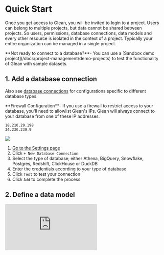 
# Quick Start

Once you get access to Glean, you will be invited to login to a project. Users can belong to multiple projects, but data cannot be shared between projects. So users, permissions, database connections, data models and every other resource is isolated in the context of a project. Typically your entire organization can be managed in a single project.

<Callout type="info">
  **Not ready to connect to a database?**- You can use a [Sandbox demo
  project](/docs/project-management/demo-projects) to test the functionality of
  Glean with sample datasets.
</Callout>

## 1. Add a database connection

Also see [database connections](/docs/database-connections) for configurations specific to different database types.

<Callout type="warning">
  **Firewall Configuration**- If you use a firewall to restrict access to your
  database, you'll need to allowlist Glean's IPs. Glean will always connect to
  your database from one of these IP addresses.

```
18.210.29.198
34.230.230.9
```

</Callout>

![](/quickstart.png)

1. [Go to the Settings page](https://glean.io/app/p/settings)
2. Click `+ New Database Connection`
3. Select the type of database; either Athena, BigQuery, Snowflake, Postgres, Redshift, ClickHouse or DuckDB
4. Enter the credentials according to your type of database
5. Click `Test` to test your connection
6. Click `Add` to complete the process

## 2. Define a data model

<div style={{ position: "relative", paddingBottom: "62.5%", height: 0 }}>
  <iframe
    src="https://www.loom.com/embed/16445a878e2d4e12af36241ce581345d?hide_owner=true&hide_share=true&hide_title=true&hideEmbedTopBar=true"
    frameBorder={0}
    webkitallowfullscreen="true"
    mozallowfullscreen="true"
    allowFullScreen={true}
    style={{
      position: "absolute",
      top: 0,
      left: 0,
      width: "100%",
      height: "100%",
    }}
  />
</div>

Every chart and analysis is based on a Glean data model.

1. [Go to your project homepage](https://glean.io/app/) and click `New Data Model`
   Select a database connection, click on a table name, and click `Build Model`

<Callout type="info">
  **Using a SQL Query**- Each Glean data model is based on an underlying data
  table. If the data in your data isn't quite in the right format, it's possible
  to specify an underlying query as the basis for your data model.
</Callout>

3. Define the data model
   a. Edit the name of the data model at the top of the page
   b. Add additional metrics and attributes by clicking Add Metric and Add Attribute next to the name of the field
   c. Create a SQL based custom metric by clicking + Add Custom Metric (see Metrics for more details)

4. Click `Save Model` then click `Open in Explore` to start exploring the data

## 3. Start interacting with your data

![](/quickstart-2.png)

1. [Go to the Data Models page](https://glean.io/app/p/data-models)
2. Click on the name of the data model we just created

> You're ready to begin interacting with your data. Next, [learn how to use the
> Attribute Tray](/docs/visualizing-data/attribute-tray) to filter and breakout
> your data.
